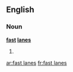 ==English==

===Noun===
'''[[fast]] [[lanes]]'''

# {{plural of|fast lane}}

[[ar:fast lanes]]
[[fr:fast lanes]]